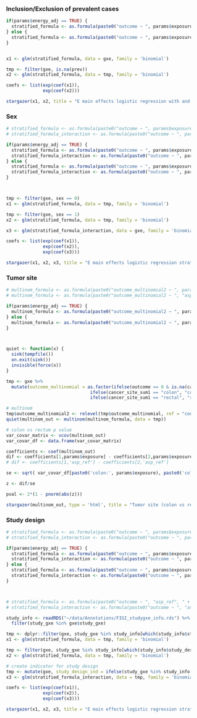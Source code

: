 <!-- Interaction tests of main effects using pooled dataset (not meta-analyses) -->



### Inclusion/Exclusion of prevalent cases
```r

if(params$energy_adj == TRUE) {
  stratified_formula <- as.formula(paste0("outcome ~ ", params$exposure, " + sex + age_ref_imp + study_gxe + energytot_imp"))
} else {
  stratified_formula <- as.formula(paste0("outcome ~ ", params$exposure, " + sex + age_ref_imp + study_gxe"))
}


x1 <- glm(stratified_formula, data = gxe, family = 'binomial')

tmp <- filter(gxe, is.na(prev))
x2 <- glm(stratified_formula, data = tmp, family = 'binomial')

coefs <- list(exp(coef(x1)),
              exp(coef(x2)))

stargazer(x1, x2, title = "E main effects logistic regression with and without prevalent cases (N ~ 4915)", align = T, type = 'html', ci=TRUE, ci.level=0.95, omit = "study_gxe", keep.stat = "n", column.labels=c("Including prevalent cases","Excluding prevalent cases"), star.cutoffs = c(0.05, 0.01, 0.001), column.sep.width = '10pt', coef=coefs, p.auto = F)
```




### Sex
```r
# stratified_formula <- as.formula(paste0("outcome ~ ", params$exposure, " + sex + age_ref_imp + study_gxe"))
# stratified_formula_interaction <- as.formula(paste0("outcome ~ ", params$exposure, " * sex + age_ref_imp + study_gxe"))

if(params$energy_adj == TRUE) {
  stratified_formula <- as.formula(paste0("outcome ~ ", params$exposure, " + sex + age_ref_imp + study_gxe + energytot_imp"))
  stratified_formula_interaction <- as.formula(paste0("outcome ~ ", params$exposure, " * sex + age_ref_imp + study_gxe + energytot_imp"))
} else {
  stratified_formula <- as.formula(paste0("outcome ~ ", params$exposure, " + sex + age_ref_imp + study_gxe"))
  stratified_formula_interaction <- as.formula(paste0("outcome ~ ", params$exposure, " * sex + age_ref_imp + study_gxe"))
}



tmp <- filter(gxe, sex == 0)
x1 <- glm(stratified_formula, data = tmp, family = 'binomial')

tmp <- filter(gxe, sex == 1)
x2 <- glm(stratified_formula, data = tmp, family = 'binomial')

x3 <- glm(stratified_formula_interaction, data = gxe, family = 'binomial')

coefs <- list(exp(coef(x1)),
              exp(coef(x2)),
              exp(coef(x3)))

stargazer(x1, x2, x3, title = "E main effects logistic regression stratified by sex", align = T, type = 'html', ci=TRUE, ci.level=0.95, omit = "study_gxe", keep.stat = "n", column.labels=c("Females","Males","Interaction (glm)"), star.cutoffs = c(0.05, 0.01, 0.001), column.sep.width = '10pt', coef=coefs, p.auto = F)
```


### Tumor site
```r

# multinom_formula <- as.formula(paste0("outcome_multinomial2 ~ ", params$exposure, " + age_ref_imp + sex + study_gxe"))
# multinom_formula <- as.formula(paste0("outcome_multinomial2 ~ ", "asp_ref", " + age_ref_imp + sex + study_gxe"))

if(params$energy_adj == TRUE) {
  multinom_formula <- as.formula(paste0("outcome_multinomial2 ~ ", params$exposure, " + age_ref_imp + sex + study_gxe + energytot_imp"))
} else {
  multinom_formula <- as.formula(paste0("outcome_multinomial2 ~ ", params$exposure, " + age_ref_imp + sex + study_gxe"))
}



quiet <- function(x) { 
  sink(tempfile()) 
  on.exit(sink()) 
  invisible(force(x)) 
} 

tmp <- gxe %>%
  mutate(outcome_multinomial = as.factor(ifelse(outcome == 0 & is.na(cancer_site_sum1), "control",
                                ifelse(cancer_site_sum1 == "colon", "colon",
                                ifelse(cancer_site_sum1 == "rectal", "rectal", NA)))))

# multinom
tmp$outcome_multinomial2 <- relevel(tmp$outcome_multinomial, ref = "control")
quiet(multinom_out <- multinom(multinom_formula, data = tmp))

# colon vs rectum p value 
var_covar_matrix <- vcov(multinom_out)
var_covar_df <- data.frame(var_covar_matrix)

coefficients <- coef(multinom_out)
dif <- coefficients[1,params$exposure] - coefficients[2,params$exposure]
# dif <- coefficients[1,'asp_ref'] - coefficients[2,'asp_ref']

se <- sqrt( var_covar_df[paste0('colon:', params$exposure), paste0('colon.', params$exposure)] + var_covar_df[paste0('rectal:', params$exposure), paste0('rectal.', params$exposure)] - 2*var_covar_df[paste0('colon:', params$exposure), paste0('rectal.', params$exposure)])

z <- dif/se

pval <- 2*(1 - pnorm(abs(z)))

stargazer(multinom_out, type = 'html', title = "Tumor site (colon vs rectum) multinomial logistic regression", omit = 'study_gxe', ci=TRUE, ci.level=0.95, keep.stat = "n", column.labels=c("vs. controls", "vs. controls"), star.cutoffs = c(0.05, 0.01, 0.001), column.sep.width = '10pt', coef=list(exp(coefficients)), p.auto = F, add.lines = list(c("Colon vs. Rectum pval", "", formatC(pval, format = "e", digits = 2))))

```



### Study design
```r
# stratified_formula <- as.formula(paste0("outcome ~ ", params$exposure, " + sex + age_ref_imp + study_gxe"))
# stratified_formula_interaction <- as.formula(paste0("outcome ~ ", params$exposure, " *study_design_ind + sex + age_ref_imp + study_gxe"))

if(params$energy_adj == TRUE) {
  stratified_formula <- as.formula(paste0("outcome ~ ", params$exposure, " + sex + age_ref_imp + study_gxe + energytot_imp"))
  stratified_formula_interaction <- as.formula(paste0("outcome ~ ", params$exposure, " *study_design_ind + sex + age_ref_imp + study_gxe + energytot_imp"))
} else {
  stratified_formula <- as.formula(paste0("outcome ~ ", params$exposure, " + sex + age_ref_imp + study_gxe"))
  stratified_formula_interaction <- as.formula(paste0("outcome ~ ", params$exposure, " *study_design_ind + sex + age_ref_imp + study_gxe + energytot_imp"))
}



# stratified_formula <- as.formula(paste0("outcome ~ ", "asp_ref", " + sex + age_ref_imp + study_gxe"))
# stratified_formula_interaction <- as.formula(paste0("outcome ~ ", "asp_ref", " *study_design_ind + sex + age_ref_imp + study_gxe"))

study_info <- readRDS("~/data/Annotations/FIGI_studygxe_info.rds") %>% 
  filter(study_gxe %in% gxe$study_gxe)

tmp <- dplyr::filter(gxe, study_gxe %in% study_info[which(study_info$study_design == "Case-Control"), 'study_gxe'])
x1 <- glm(stratified_formula, data = tmp, family = 'binomial')

tmp <- filter(gxe, study_gxe %in% study_info[which(study_info$study_design == "Cohort"), 'study_gxe'])
x2 <- glm(stratified_formula, data = tmp, family = 'binomial')

# create indicator for study design
tmp <- mutate(gxe, study_design_ind = ifelse(study_gxe %in% study_info[which(study_info$study_design == "Case-Control"), 'study_gxe'], 0, 1))
x3 <- glm(stratified_formula_interaction, data = tmp, family = 'binomial')

coefs <- list(exp(coef(x1)),
              exp(coef(x2)),
              exp(coef(x3)))

stargazer(x1, x2, x3, title = "E main effects logistic regression stratified by study design (case-control vs cohort)", align = T, type = 'html', ci=TRUE, ci.level=0.95, omit = "study_gxe", keep.stat = "n", column.labels=c("Case-Control","Cohort","Interaction (glm)"), star.cutoffs = c(0.05, 0.01, 0.001), column.sep.width = '10pt', coef=coefs, p.auto = F)

```
